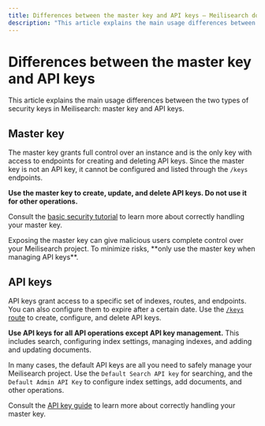 ```yaml
---
title: Differences between the master key and API keys — Meilisearch documentation
description: "This article explains the main usage differences between the two types of security keys in Meilisearch: master key and API keys."
---
```


# Differences between the master key and API keys

This article explains the main usage differences between the two types of security keys in Meilisearch: master key and API keys.

## Master key

The master key grants full control over an instance and is the only key with access to endpoints for creating and deleting API keys. Since the master key is not an API key, it cannot be configured and listed through the `/keys` endpoints.

**Use the master key to create, update, and delete API keys. Do not use it for other operations.**

Consult the [basic security tutorial](/learn/security/basic_security) to learn more about correctly handling your master key.

<Capsule intent="danger">
Exposing the master key can give malicious users complete control over your Meilisearch project. To minimize risks, **only use the master key when managing API keys**.
</Capsule>

## API keys

API keys grant access to a specific set of indexes, routes, and endpoints. You can also configure them to expire after a certain date. Use the [`/keys` route](/reference/api/keys) to create, configure, and delete API keys. 

**Use API keys for all API operations except API key management.** This includes search, configuring index settings, managing indexes, and adding and updating documents.

In many cases, the default API keys are all you need to safely manage your Meilisearch project. Use the `Default Search API key` for searching, and the `Default Admin API Key` to configure index settings, add documents, and other operations.

Consult the [API key guide](/learn/security/managing_api_keys) to learn more about correctly handling your master key.
